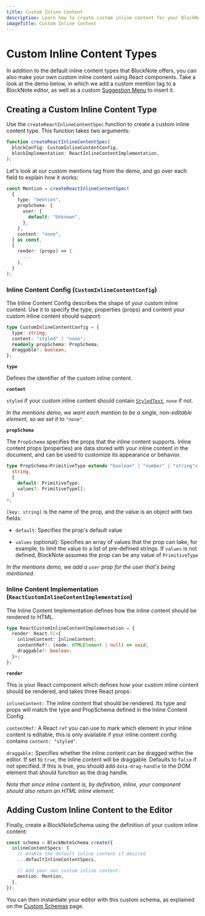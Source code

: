 ```yaml
---
title: Custom Inline Content
description: Learn how to create custom inline content for your BlockNote editor
imageTitle: Custom Inline Content
---
```


# Custom Inline Content Types

In addition to the default inline content types that BlockNote offers, you can also make your own custom inline content using React components. Take a look at the demo below, in which we add a custom mention tag to a BlockNote editor, as well as a custom [Suggestion Menu](/docs/react/components/suggestion-menus) to insert it.

<Example name="custom-schema/suggestion-menus-mentions" />

## Creating a Custom Inline Content Type

Use the `createReactInlineContentSpec` function to create a custom inline content type. This function takes two arguments:

```typescript
function createReactInlineContentSpec(
  blockConfig: CustomInlineContentConfig,
  blockImplementation: ReactInlineContentImplementation,
);
```

Let's look at our custom mentions tag from the demo, and go over each field to explain how it works:

```typescript
const Mention = createReactInlineContentSpec(
  {
    type: "mention",
    propSchema: {
      user: {
        default: "Unknown",
      },
    },
    content: "none",
  } as const,
  {
    render: (props) => (
      ...
    ),
  }
);
```

### Inline Content Config (`CustomInlineContentConfig`)

The Inline Content Config describes the shape of your custom inline content. Use it to specify the type, properties (props) and content your custom inline content should support:

```typescript
type CustomInlineContentConfig = {
  type: string;
  content: "styled" | "none";
  readonly propSchema: PropSchema;
  draggable?: boolean;
};
```

**`type`**

Defines the identifier of the custom inline content.

**`content`**

`styled` if your custom inline content should contain [`StyledText`](/docs/foundations/document-structure#inline-content-objects), `none` if not.

_In the mentions demo, we want each mention to be a single, non-editable element, so we set it to `"none"`._

**`propSchema`**

The `PropSchema` specifies the props that the inline content supports. Inline content props (properties) are data stored with your inline content in the document, and can be used to customize its appearance or behavior.

```typescript
type PropSchema<PrimitiveType extends "boolean" | "number" | "string"> = Record<
  string,
  {
    default: PrimitiveType;
    values?: PrimitiveType[];
  }
>;
```

`[key: string]` is the name of the prop, and the value is an object with two fields:

- `default`: Specifies the prop's default value

- `values` (optional): Specifies an array of values that the prop can take, for example, to limit the value to a list of pre-defined strings. If `values` is not defined, BlockNote assumes the prop can be any value of `PrimitiveType`

_In the mentions demo, we add a `user` prop for the user that's being mentioned._

### Inline Content Implementation (`ReactCustomInlineContentImplementation`)

The Inline Content Implementation defines how the inline content should be rendered to HTML.

```typescript
type ReactCustomInlineContentImplementation = {
  render: React.FC<{
    inlineContent: InlineContent;
    contentRef?: (node: HTMLElement | null) => void;
    draggable?: boolean;
  }>;
};
```

**`render`**

This is your React component which defines how your custom inline content should be rendered, and takes three React props:

`inlineContent:` The inline content that should be rendered. Its type and props will match the type and PropSchema defined in the Inline Content Config.

`contentRef:` A React `ref` you can use to mark which element in your inline content is editable, this is only available if your inline content config contains `content: "styled"`.

`draggable:` Specifies whether the inline content can be dragged within the editor. If set to `true`, the inline content will be draggable. Defaults to `false` if not specified. If this is true, you should add `data-drag-handle` to the DOM element that should function as the drag handle.

_Note that since inline content is, by definition, inline, your component should also return an HTML inline element._

## Adding Custom Inline Content to the Editor

Finally, create a BlockNoteSchema using the definition of your custom inline content:

```typescript
const schema = BlockNoteSchema.create({
  inlineContentSpecs: {
    // enable the default inline content if desired
    ...defaultInlineContentSpecs,

    // Add your own custom inline content:
    mention: Mention,
  },
});
```

You can then instantiate your editor with this custom schema, as explained on the [Custom Schemas](/docs/features/custom-schemas) page.
